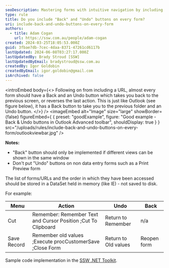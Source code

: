 ```yaml
---
seoDescription: Mastering forms with intuitive navigation by including "Back" and "Undo" buttons to streamline interactions and enhance user experience.
type: rule
title: Do you include "Back" and "Undo" buttons on every form?
uri: include-back-and-undo-buttons-on-every-form
authors:
  - title: Adam Cogan
    url: https://ssw.com.au/people/adam-cogan
created: 2024-03-25T18:05:53.000Z
guid: 3fbae7db-7cec-4daa-8371-47261cd6117b
lastUpdated: 2024-06-08T03:27:17.000Z
lastUpdatedBy: Brady Stroud [SSW]
lastUpdatedByEmail: bradystroud@ssw.com.au
createdBy: Igor Goldobin
createdByEmail: igor.goldobin@gmail.com
isArchived: false
---
```


<introEmbed
  body={<>
Following on from including a URL, almost every form should have a Back and an Undo button which takes you back to the previous screen, or reverses the last action. This is just like Outlook (see figure below), it has a Back button to take you to the previous folder and an Undo button.
  </>}
/>
<imageEmbed
  alt="Image"
  size="large"
  showBorder={false}
  figureEmbed={ {
    preset: "goodExample",
    figure: "Good example - Back & Undo buttons in Outlook Advanced toolbar",
    shouldDisplay: true
  } }
  src="/uploads/rules/include-back-and-undo-buttons-on-every-form/outlookviewbar.jpg"
/>

**Notes:**

- "Back" button should only be implemented if different views can be shown in the same window
- Don't put "Undo" buttons on non data entry forms such as a Print Preview form

The list of forms/URLs and the order in which they have been accessed should be stored in a DataSet held in memory (like IE) - not saved to disk.

For example:

| **Menu**    | **Action**                                                       | **Undo**             | **Back**    |
| ----------- | ---------------------------------------------------------------- | -------------------- | ----------- |
| Cut         | Remember: Remember Text and Cursor Position ;Cut To Clipboard | Return to Remember   | n/a         |
| Save Record | Remember old values ;Execute procCustomerSave ;Close Form  | Return to Old values | Reopen form |

Sample code implementation in the [SSW .NET Toolkit](https://ssw.com.au/ssw/NETToolkit).
